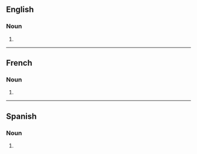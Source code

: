 ==English==

===Noun===
{{head|en|noun form}}

# {{plural of|en|barracuda}}

----

==French==

===Noun===
{{head|fr|noun plural form|g=m}}

# {{plural of|fr|barracuda}}

----

==Spanish==

===Noun===
{{head|es|noun form}}

# {{plural of|es|barracuda}}